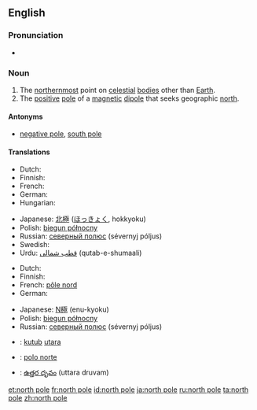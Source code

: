 {{also|North Pole}}
==English==

===Pronunciation===
* {{IPA|/ˌnɔːθ ˈpəʊl/}}

===Noun===
{{en-noun|sg=[[north]] [[pole]]}}

# The [[northernmost]] point on [[celestial]] [[body|bodies]] other than [[Earth]].
# The [[positive]] [[pole]] of a [[magnetic]] [[dipole]] that seeks geographic [[north]].

====Antonyms====
* {{italbrac-colon|positive pole}} [[negative pole]], [[south pole]]

====Translations====
{{trans-top|northernmost point on celestial bodies}}
* Dutch: {{t-|nl|noordpool|m}}
* Finnish: {{t+|fi|pohjoisnapa}}
* French: {{t+|fr|pôle nord|m}}
* German: {{t-|de|Nordpol|m}}
* Hungarian: {{t|hu|Északi-sark}}
{{trans-mid}}
* Japanese: [[北極]] ([[ほっきょく]], hokkyoku)
* Polish: [[biegun północny]] {{m}}
* Russian: [[северный полюс]] (sévernyj póljus) {{m}}
* Swedish: {{t-|sv|nordpol|c}}
* Urdu: [[قطب شمالی]] (qutab-e-shumaali) {{m}}
{{trans-bottom}}

{{trans-top|positive pole of a magnetic dipole}}
* Dutch: {{t-|nl|noordpool|m}}
* Finnish: {{t+|fi|pohjoisnapa}}
* French: [[pôle nord]] {{m}}
* German: {{t-|de|Nordpol|m}}
{{trans-mid}}
* Japanese: [[N極]] (enu-kyoku)
* Polish: [[biegun północny]] {{m}}
* Russian: [[северный полюс]] (sévernyj póljus) {{m}}
{{trans-bottom}}

{{checktrans-top}}
* {{ttbc|Indonesian}}: [[kutub]] [[utara]]
{{checktrans-mid}}
* {{ttbc|Spanish}}: [[polo norte]]
* {{ttbc|Telugu}}: [[ఉత్తర దృవం]] (uttara druvam)
{{checktrans-bottom}}

[[et:north pole]]
[[fr:north pole]]
[[id:north pole]]
[[ja:north pole]]
[[ru:north pole]]
[[ta:north pole]]
[[zh:north pole]]